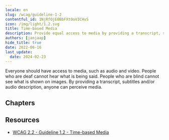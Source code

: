 ```yaml
---
locale: en
slug: /wcag/guideline-1-2
contentful_id: 1NjRfOjE0BbFXtOoV3CHvS
icon: /img/light/1.2.svg
title: Time-based Media
description: Provide equal access to media by providing a transcript, subtitles, audio description and/or sign language.
authors: [janjaap]
hide_title: true
date: 2022-06-16
last_update:
  date: 2024-02-23
---
```


<Hero
  title="Time-based Media"
  imageSrc="/img/light/1.2.svg"
  alt="WCAG 1.2 - Logo"
  prefix="Guideline 1.2"
/>

Everyone should have access to media, such as audio and video. People who are deaf cannot hear what is being said. People who are blind cannot see what is shown on images. By providing a transcript, subtitles and/or audio description, anyone can perceive media.

## Chapters

<LinkList title="Chapters" isHighlighted={true}>
  <LinkListItem url="/en/guidelines/wcag/success-criterion-1-2-1" title="Success Criterion 1.2.1 - Audio-only and Video-only (Prerecorded)" pageTitle="Audio-only and Video-only (Prerecorded)" shortDescription="Ensure a transcript is provided when information is only conveyed by audio or images." icon="/img/light/1.2.1.svg" iconAlt="WCAG 1.2.1 - Logo"/>
  <LinkListItem url="/en/guidelines/wcag/success-criterion-1-2-2" title="Success Criterion 1.2.2 - Captions (Prerecorded)" pageTitle="Captions (Prerecorded)" shortDescription="Ensure captions are provided for all videos with sound." icon="/img/light/1.2.2.svg" iconAlt="WCAG 1.2.2 - Logo"/>
  <LinkListItem url="/en/guidelines/wcag/success-criterion-1-2-3" title="Success Criterion 1.2.3 - Audio Description or Media Alternative (Prerecorded)" pageTitle="Audio Description or Media Alternative (Prerecorded)" shortDescription="Ensure a transcript or audio description is provided for videos where you can't hear what is displayed." icon="/img/light/1.2.3.svg" iconAlt="WCAG 1.2.3 - Logo"/>
  <LinkListItem url="/en/guidelines/wcag/success-criterion-1-2-4" title="Success Criterion 1.2.4 - Captions (Live)" pageTitle="Captions (Live)" shortDescription="Ensure real-time captions are available for all live videos with audio." icon="/img/light/1.2.4.svg" iconAlt="WCAG 1.2.4 - Logo"/>
  <LinkListItem url="/en/guidelines/wcag/success-criterion-1-2-5" title="Success Criterion 1.2.5 - Audio Description (Prerecorded)" pageTitle="Audio Description (Prerecorded)" shortDescription="Ensure audio description is available when important information is shown which you cannot hear." icon="/img/light/1.2.5.svg" iconAlt="WCAG 1.2.5 - Logo"/>
  <LinkListItem url="/en/guidelines/wcag/success-criterion-1-2-6" title="Success Criterion 1.2.6 - Sign Language (Prerecorded)" pageTitle="Sign Language (Prerecorded)" shortDescription="Sign language interpretation must be provided for all prerecorded audio content in synchronized media." icon="/img/light/1.2.6.svg" iconAlt="WCAG 1.2.6 icon"/>
  <LinkListItem url="/en/guidelines/wcag/success-criterion-1-2-7" title="Success Criterion 1.2.7 - Extended Audio Description (Prerecorded)" pageTitle="Extended Audio Description (Prerecorded)" shortDescription="Where pauses in foreground audio are insufficient to allow audio descriptions to convey the sense of the video, extended audio description must be provided for all prerecorded video content in synchronized media." icon="/img/light/1.2.7.svg" iconAlt="WCAG 1.2.7 icon"/>
  <LinkListItem url="/en/guidelines/wcag/success-criterion-1-2-8" title="Success Criterion 1.2.8 - Media Alternative (Prerecorded)" pageTitle="Media Alternative (Prerecorded)" shortDescription="An alternative for time-based media must be provided for all prerecorded synchronized media and for all prerecorded video-only media." icon="/img/light/1.2.8.svg" iconAlt="WCAG 1.2.8 icon"/>
  <LinkListItem url="/en/guidelines/wcag/success-criterion-1-2-9" title="Success Criterion 1.2.9 - Audio-only (Live)" pageTitle="Audio-only (Live)" shortDescription="An alternative for time-based media that presents equivalent information for live audio-only content must be provided." icon="/img/light/1.2.9.svg" iconAlt="WCAG 1.2.9 icon"/>
</LinkList>

## Resources

- [WCAG 2.2 - Guideline 1.2 - Time-based Media](https://www.w3.org/TR/WCAG22/#time-based-media)
